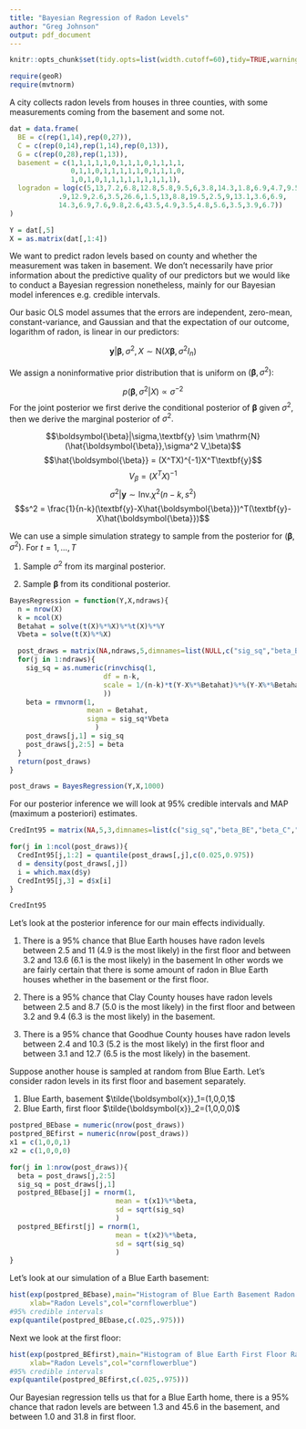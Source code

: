```yaml
---
title: "Bayesian Regression of Radon Levels"
author: "Greg Johnson"
output: pdf_document
---
```


```r
knitr::opts_chunk$set(tidy.opts=list(width.cutoff=60),tidy=TRUE,warning=FALSE, message=FALSE)
```

```r
require(geoR)
require(mvtnorm)
```

A city collects radon levels from houses in three counties, with some measurements coming from the basement and some not.

```r
dat = data.frame(
  BE = c(rep(1,14),rep(0,27)),
  C = c(rep(0,14),rep(1,14),rep(0,13)),
  G = c(rep(0,28),rep(1,13)),
  basement = c(1,1,1,1,1,0,1,1,1,0,1,1,1,1,
               0,1,1,0,1,1,1,1,1,0,1,1,1,0,
               1,0,1,0,1,1,1,1,1,1,1,1,1),
  logradon = log(c(5,13,7.2,6.8,12.8,5.8,9.5,6,3.8,14.3,1.8,6.9,4.7,9.5,
            .9,12.9,2.6,3.5,26.6,1.5,13,8.8,19.5,2.5,9,13.1,3.6,6.9,
            14.3,6.9,7.6,9.8,2.6,43.5,4.9,3.5,4.8,5.6,3.5,3.9,6.7))
)

Y = dat[,5]
X = as.matrix(dat[,1:4])
```

We want to predict radon levels based on county and whether the measurement was taken in  basement. We don't necessarily have prior information about the predictive quality of our predictors but we would like to conduct a Bayesian regression nonetheless, mainly for our Bayesian model inferences e.g. credible intervals.

Our basic OLS model assumes that the errors are independent, zero-mean, constant-variance, and Gaussian and that the expectation of our outcome, logarithm of radon, is linear in our predictors:

$$\textbf{y}|\boldsymbol{\beta},\sigma^2,X\sim \mathrm{N}(X\boldsymbol{\beta},\sigma^2I_n)$$

We assign a noninformative prior distribution that is uniform on $(\boldsymbol{\beta},\sigma^2):$

$$p(\boldsymbol{\beta},\sigma^2|X)\propto \sigma^{-2}$$
For the joint posterior we first derive the conditional posterior of $\boldsymbol{\beta}$ given $\sigma^2,$ then we derive the marginal posterior of $\sigma^2.$ 

$$\boldsymbol{\beta}|\sigma,\textbf{y} \sim \mathrm{N} (\hat{\boldsymbol{\beta}},\sigma^2 V_\beta)$$
$$\hat{\boldsymbol{\beta}} = (X^TX)^{-1}X^T\textbf{y}$$
$$V_\beta = (X^TX)^{-1}$$
$$\sigma^2|\textbf{y}\sim \mathrm{Inv.}\chi^2 (n-k,s^2)$$
$$s^2 = \frac{1}{n-k}(\textbf{y}-X\hat{\boldsymbol{\beta}})^T(\textbf{y}-X\hat{\boldsymbol{\beta}})$$

We can use a simple simulation strategy to sample from the posterior for $(\boldsymbol{\beta},\sigma^2).$ For $t=1,...,T$

1. Sample $\sigma^2$ from its marginal posterior.

2. Sample $\boldsymbol{\beta}$ from its conditional posterior.

```r

BayesRegression = function(Y,X,ndraws){
  n = nrow(X)
  k = ncol(X)
  Betahat = solve(t(X)%*%X)%*%t(X)%*%Y 
  Vbeta = solve(t(X)%*%X)

  post_draws = matrix(NA,ndraws,5,dimnames=list(NULL,c("sig_sq","beta_BE","beta_C","beta_G","beta_base")))
  for(j in 1:ndraws){
    sig_sq = as.numeric(rinvchisq(1,
                       df = n-k,
                       scale = 1/(n-k)*t(Y-X%*%Betahat)%*%(Y-X%*%Betahat)
                       ))
    beta = rmvnorm(1,
                   mean = Betahat,
                   sigma = sig_sq*Vbeta
                     )
    post_draws[j,1] = sig_sq
    post_draws[j,2:5] = beta
  }
  return(post_draws)
}

post_draws = BayesRegression(Y,X,1000)
```

For our posterior inference we will look at 95% credible intervals and MAP (maximum a posteriori) estimates.

```r
CredInt95 = matrix(NA,5,3,dimnames=list(c("sig_sq","beta_BE","beta_C","beta_G","beta_base"),c("LB","UB","MAP")))

for(j in 1:ncol(post_draws)){
  CredInt95[j,1:2] = quantile(post_draws[,j],c(0.025,0.975))
  d = density(post_draws[,j])
  i = which.max(d$y)
  CredInt95[j,3] = d$x[i]
}

CredInt95
```

Let's look at the posterior inference for our main effects individually.

1. There is a 95% chance that Blue Earth houses have radon levels between 2.5 and 11 (4.9 is the most likely) in the first floor and between 3.2 and 13.6 (6.1 is the most likely) in the basement In other words we are fairly certain that there is some amount of radon in Blue Earth houses whether in the basement or the first floor.

2. There is a 95% chance that Clay County houses have radon levels between 2.5 and 8.7 (5.0 is the most likely) in the first floor and between 3.2 and 9.4 (6.3 is the most likely) in the basement. 

3. There is a 95% chance that Goodhue County houses have radon levels between 2.4 and 10.3 (5.2 is the most likely) in the first floor and between 3.1 and 12.7 (6.5 is the most likely) in the basement. 


Suppose another house is sampled at random from Blue Earth. Let's consider radon levels in its first floor and basement separately.

1. Blue Earth, basement $\tilde{\boldsymbol{x}}_1=(1,0,0,1$
2. Blue Earth, first floor $\tilde{\boldsymbol{x}}_2=(1,0,0,0)$

```r
postpred_BEbase = numeric(nrow(post_draws))
postpred_BEfirst = numeric(nrow(post_draws))
x1 = c(1,0,0,1)
x2 = c(1,0,0,0)

for(j in 1:nrow(post_draws)){
  beta = post_draws[j,2:5]
  sig_sq = post_draws[j,1]
  postpred_BEbase[j] = rnorm(1,
                          mean = t(x1)%*%beta, 
                          sd = sqrt(sig_sq)
                          )
  postpred_BEfirst[j] = rnorm(1,
                          mean = t(x2)%*%beta, 
                          sd = sqrt(sig_sq)
                          )
}
```
Let's look at our simulation of a Blue Earth basement:

```r
hist(exp(postpred_BEbase),main="Histogram of Blue Earth Basement Radon Levels",
     xlab="Radon Levels",col="cornflowerblue")
#95% credible intervals
exp(quantile(postpred_BEbase,c(.025,.975)))
```
Next we look at the first floor:

```r
hist(exp(postpred_BEfirst),main="Histogram of Blue Earth First Floor Radon Levels",
     xlab="Radon Levels",col="cornflowerblue")
#95% credible intervals
exp(quantile(postpred_BEfirst,c(.025,.975)))
```

Our Bayesian regression tells us that for a Blue Earth home, there is a 95% chance that radon levels are between 1.3 and 45.6 in the basement, and between 1.0 and 31.8 in first floor.



